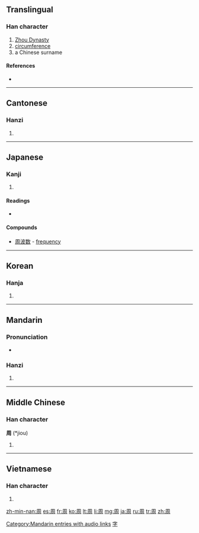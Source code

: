 {{also|週|固}}
==Translingual==
{{stroke order|strokes=8}}

===Han character===
{{Han char|rn=30|rad=口|as=05|sn=8|four=7722<sub>0</sub>|canj=月土口 (BGR)|ids=⿵⺆⿱土口}}

# [[w:Zhou Dynasty|Zhou Dynasty]]
# [[circumference]]
# a Chinese surname

====References====
* {{Han ref|kx=0181.360|dkj=03441|dj=0400.050|hdz=10606.030|uh=5468|ud=21608|bh=A950|bd=43344}}

----

==Cantonese==

===Hanzi===
{{yue-hanzi|jyut=|y=jau1}}

# {{defn|Cantonese|sort=口05}}

----

==Japanese==

===Kanji===
{{ja-kanji|grade=4|rs=口05}}

# {{defn|Japanese|sort=口05}}

====Readings====
* {{ja-readings|kanon=[[しゅう]] (shū)|kun=[[まわり]] (mawari), [[あまねし]] (amaneshi), [[めぐる]] (meguru)}}

====Compounds====

* [[周波数]]<!-- (shūnami?)--> - [[frequency]]

----

==Korean==

===Hanja===
{{ko-hanja|hangeul=[[주]]|rv=ju|mr=chu}}

# {{defn|Korean|sort=口05}}

----

==Mandarin==

===Pronunciation===
* {{audio|zh-zhōu.ogg|audio}}

===Hanzi===
{{cmn-hanzi|pin=[[zhōu]] ([[zhou1]])|wg=chou<sup>1</sup>}}

# {{defn|Mandarin|sort=口05}}

[[Category:Mandarin entries with audio links]]

----

==Middle Chinese==

===Han character===
'''周''' (*jiou)<!--note: asterisk indicates that this character appears more than four times in the Tang Dynasty corpus of literature-->

# {{defn|Middle Chinese|sort=口05}}

----

==Vietnamese==

===Han character===
{{vi-hantu|[[chu]], [[châu]]|rs=口05}}

# {{defn|Vietnamese|sort=口05}}

[[Category:Chinese surnames|字]]

[[zh-min-nan:周]]
[[es:周]]
[[fr:周]]
[[ko:周]]
[[lt:周]]
[[li:周]]
[[mg:周]]
[[ja:周]]
[[ru:周]]
[[tr:周]]
[[zh:周]]